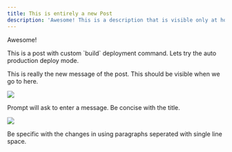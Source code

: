 ```yaml
---
title: This is entirely a new Post
description: 'Awesome! This is a description that is visible only at home. '
---
```


Awesome! 

This is a post with custom \`build\` deployment command. Lets try the auto production deploy mode.

This is really the new message of the post. This should be visible when we go to here.

<Image src="https://assets.tina.io/4bfc19b1-f171-4b6d-9596-3c22a8198535/blog-post-3.jpg" />

Prompt will ask to enter a message. Be concise with the title.

![](/images/blog-post-1.jpg)

Be specific with the changes in using paragraphs seperated with single line space.
